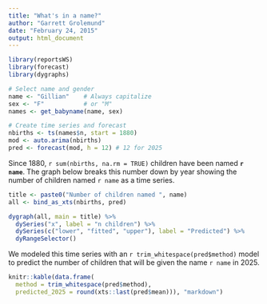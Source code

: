 ```yaml
---
title: "What's in a name?"
author: "Garrett Grolemund"
date: "February 24, 2015"
output: html_document
---
```


```r
library(reportsWS)
library(forecast)
library(dygraphs)

# Select name and gender
name <- "Gillian"    # Always capitalize
sex <- "F"           # or "M"
names <- get_babyname(name, sex)

# Create time series and forecast
nbirths <- ts(names$n, start = 1880)
mod <- auto.arima(nbirths)
pred <- forecast(mod, h = 12) # 12 for 2025
```

Since 1880, `r sum(nbirths, na.rm = TRUE)` children have been named **`r name`**. The graph below breaks this number down by year showing the number of children named `r name` as a time series. 

```r
title <- paste0("Number of children named ", name)
all <- bind_as_xts(nbirths, pred) 

dygraph(all, main = title) %>%
  dySeries("x", label = "n children") %>% 
  dySeries(c("lower", "fitted", "upper"), label = "Predicted") %>% 
  dyRangeSelector()
```

We modeled this time series with an `r trim_whitespace(pred$method)` model to predict the number of children that will be given the name `r name` in 2025.

```r
knitr::kable(data.frame(
  method = trim_whitespace(pred$method), 
  predicted_2025 = round(xts::last(pred$mean))), "markdown")
```
